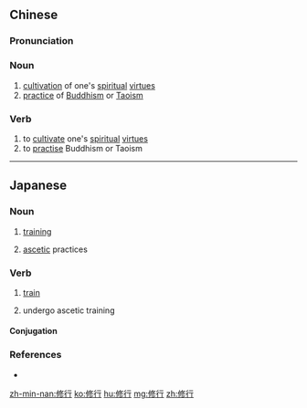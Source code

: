 ==Chinese==
{{zh-forms}}

===Pronunciation===
{{zh-pron
|m=xiūxíng
|c=sau1 hang4
|h=pfs=siû-hàng
|mn=siu-hēng
|cat=n
}}

===Noun===
{{zh-noun}}
# [[cultivation]] of one's [[spiritual]] [[virtue]]s
# [[practice]] of [[Buddhism]] or [[Taoism]]

===Verb===
{{zh-verb}}
# to [[cultivate]] one's [[spiritual]] [[virtue]]s
# to [[practise]] Buddhism or Taoism

----

==Japanese==
{{ja-kanjitab|しゅ|ぎょう|yomi=on}}

===Noun===
{{ja-noun|しゅぎょう}}

# [[training]]
#: {{ja-usex|厳しい'''修行'''に励んだ。|きびし.い '''しゅぎょう''' に はげんだ。|We were training hard.}}
# {{lb|ja|Buddhism|sort=しゅぎょう}} [[ascetic]] practices

===Verb===
{{ja-verb-suru|しゅぎょう}}

# [[train]]
# {{lb|ja|Buddhism|sort=しゅぎょう}} undergo ascetic training

====Conjugation====
{{ja-suru|しゅぎょう}}

===References===
* {{R:Shogakukan}}

[[zh-min-nan:修行]]
[[ko:修行]]
[[hu:修行]]
[[mg:修行]]
[[zh:修行]]